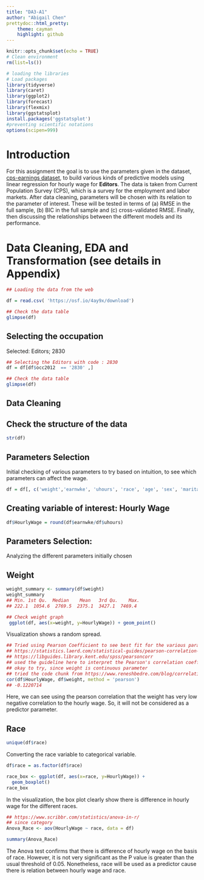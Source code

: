 ```yaml
---
title: "DA3-A1"
author: "Abigail Chen"
prettydoc::html_pretty:
    theme: cayman
    highlight: github
---
```


```r
knitr::opts_chunk$set(echo = TRUE)
# Clean environment
rm(list=ls())

# loading the libraries
# Load packages
library(tidyverse)
library(caret) 
library(ggplot2)
library(forecast)
library(flexmix)
library(ggstatsplot)
install.packages('ggstatsplot')
#preventing scientific notations
options(scipen=999)

```


# Introduction

For this assignment the goal is to use the parameters given in the dataset, [cps-earnings dataset](https://osf.io/g8p9j/), to build various kinds of predictive models using linear regression for hourly wage for **Editors**. The data is taken from Current Population Survey (CPS), which is a survey for the employment and labor markets. After data cleaning, parameters will be chosen with its relation to the parameter of interest. These will be tested in terms of (a) RMSE in the full sample, (b) BIC in the full sample and (c) cross-validated RMSE. Finally, then discussing the relationships between the different models and its performance.

# Data Cleaning, EDA and Transformation (see details in Appendix)

```r
## Loading the data from the web 

df = read.csv( 'https://osf.io/4ay9x/download')

## Check the data table
glimpse(df)
```

## Selecting the occupation 
  
  Selected: Editors; 2830

```r
## Selecting the Editors with code : 2830
df = df[df$occ2012  == '2830' ,]

## Check the data table
glimpse(df)
```

## Data Cleaning 

## Check the structure of the data
```r
str(df)
```

## Parameters Selection
Initial checking of various parameters to try based on intuition, to see which parameters can affect the wage.

```r
df = df[, c('weight','earnwke', 'uhours', 'race', 'age', 'sex', 'marital','grade92', 'state','class','prcitshp')]
```

## Creating variable of interest: Hourly Wage 

```r
df$HourlyWage = round(df$earnwke/df$uhours)
```


## Parameters Selection:
Analyzing the different parameters initially chosen

## Weight

```r
weight_summary <- summary(df$weight)
weight_summary
## Min. 1st Qu.  Median    Mean   3rd Qu.    Max. 
## 222.1  1054.6  2769.5  2375.1  3427.1  7469.4 
```


```r
## Check weight graph
 ggplot(df, aes(x=weight, y=HourlyWage)) + geom_point()

```

Visualization shows a random spread.


```r
## Tried using Pearson Coefficient to see best fit for the various parameters
## https://statistics.laerd.com/statistical-guides/pearson-correlation-coefficient-statistical-guide.php
## https://libguides.library.kent.edu/spss/pearsoncorr
## used the guideline here to interpret the Pearson's correlation coefficient
## okay to try, since weight is continuous parameter
## tried the code chunk from https://www.reneshbedre.com/blog/correlation-analysis-r.html
cor(df$HourlyWage, df$weight, method = 'pearson')
## -0.1220714
```

Here, we can see using the pearson correlation that the weight has very low negative correlation to the hourly wage. 
So, it will not be considered as a predictor parameter. 

## Race 

```r
unique(df$race)

```

Converting the race variable to categorical variable.

```r

df$race = as.factor(df$race)

```



```r

race_box <- ggplot(df, aes(x=race, y=HourlyWage)) + 
  geom_boxplot()
race_box
```
In the visualization, the box plot clearly show there is difference in hourly wage for the different races.


```r
## https://www.scribbr.com/statistics/anova-in-r/
## since category
Anova_Race <- aov(HourlyWage ~ race, data = df)

summary(Anova_Race)

```

The Anova test confirms that there is difference of hourly wage on the basis of race. However, it is not very significant as the P value is greater than the usual threshold of 0.05. Nonetheless, race will be used as a predictor cause there is relation between hourly wage and race.









